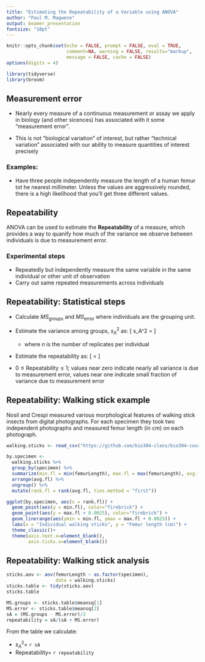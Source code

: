 ```yaml
---
title: "Estimating the Repeatability of a Variable using ANOVA"
author: "Paul M. Magwene"
output: beamer_presentation
fontsize: "10pt"
---
```

  
```r
knitr::opts_chunk$set(echo = FALSE, prompt = FALSE, eval = TRUE, 
                      comment=NA, warning = FALSE, results="markup",
                      message = FALSE, cache = FALSE)
options(digits = 4)
```


```r
library(tidyverse)
library(broom)
```

## Measurement error

* Nearly every measure of a continuous measurement or assay we apply in biology (and other sicences) has associated with it some "measurement error". 

* This is not "biological variation" of interest, but rather "technical variation" associated with our ability to measure quantities of interest precisely 


### Examples:
  - Have three people independently measure the length of a human femur tot he nearest millimeter. Unless the values are aggressively rounded, there is a high likelihood that you'll get three different values.


## Repeatability

ANOVA can be used to estimate the **Repeatability** of a measure, which provides a way to quanify how much of the variance we observe between individuals is due to measurement error.

### Experimental steps

* Repeatedly but independently measure the same variable in the same individual or other unit of observation
* Carry out same repeated measurements across individuals

## Repeatability: Statistical steps

* Calculate $MS_\text{groups}$ and $MS_\text{error}$ where individuals are the grouping unit.
* Estimate the variance among groups, $s_A^2$ as:
\[
s_A^2 = \frac{MS_\text{groups} - MS_\text{error}}{n}
\]
  - where $n$ is the number of replicates per individual

* Estimate the repeatability as:
\[
\text{Repeatability} = \frac{s_A^2}{s_A^2 + MS_\text{error}}
\]

* $0 \leq \text{Repeatability} \leq 1$; values near zero indicate nearly all variance is due to measurement error, values near one indicate small fraction of variance due to measurement error


## Repeatability: Walking stick example

Nosil and Crespi measured various morphological features of walking stick insects from digital photographs.  For each specimen they took two independent photographs and measured femur length (in cm) on each photograph. 

```r
walking.sticks <- read_csv("https://github.com/bio304-class/bio304-course-notes/raw/master/datasets/ABD-walking-sticks.csv")

by.specimen <-
  walking.sticks %>%
  group_by(specimen) %>%
  summarize(min.fl = min(femurLength), max.fl = max(femurLength), avg.fl = 0.5*(min.fl + max.fl)) %>%
  arrange(avg.fl) %>%
  ungroup() %>%
  mutate(rank.fl = rank(avg.fl, ties.method = "first"))

ggplot(by.specimen, aes(x = rank.fl)) + 
  geom_point(aes(y = min.fl), color="firebrick") + 
  geom_point(aes(y = max.fl + 0.0025), color="firebrick") +
  geom_linerange(aes(ymin = min.fl, ymax = max.fl + 0.0025)) +
  labs(x = "Individual walking sticks", y = "Femur length (cm)") + 
  theme_classic()+
  theme(axis.text.x=element_blank(),
        axis.ticks.x=element_blank())  
```


## Repeatability: Walking stick analysis

\footnotesize
```r
sticks.aov <- aov(femurLength ~ as.factor(specimen), 
                  data = walking.sticks)
sticks.table <- tidy(sticks.aov)
sticks.table
```


```r
MS.groups <- sticks.table$meansq[1]
MS.error <- sticks.table$meansq[2]
sA = (MS.groups - MS.error)/2
repeatability = sA/(sA + MS.error)
```

\normalsize
From the table we calculate:

  * $s_A^2 =$ `r sA`
  * $\text{Repeatability} =$ `r repeatability`
